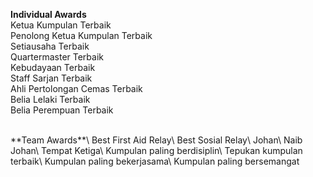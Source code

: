
<GuideHeader id="11" />

**Individual Awards**\
Ketua Kumpulan Terbaik\
Penolong Ketua Kumpulan Terbaik\
Setiausaha Terbaik\
Quartermaster Terbaik\
Kebudayaan Terbaik\
Staff Sarjan Terbaik\
Ahli Pertolongan Cemas Terbaik\
Belia Lelaki Terbaik\
Belia Perempuan Terbaik

<br/>
**Team Awards**\
Best First Aid Relay\
Best Sosial Relay\
Johan\
Naib Johan\
Tempat Ketiga\
Kumpulan paling berdisiplin\
Tepukan kumpulan terbaik\
Kumpulan paling bekerjasama\
Kumpulan paling bersemangat